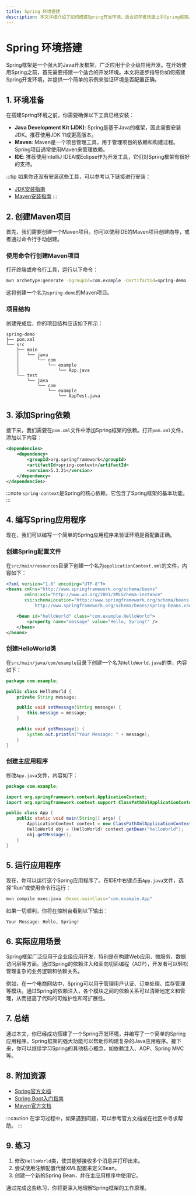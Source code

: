 ```yaml
---
title: Spring 环境搭建
description: 本文详细介绍了如何搭建Spring开发环境，适合初学者快速上手Spring框架。
---
```


# Spring 环境搭建

Spring框架是一个强大的Java开发框架，广泛应用于企业级应用开发。在开始使用Spring之前，首先需要搭建一个适合的开发环境。本文将逐步指导你如何搭建Spring开发环境，并提供一个简单的示例来验证环境是否配置正确。

## 1. 环境准备

在搭建Spring环境之前，你需要确保以下工具已经安装：

- **Java Development Kit (JDK)**: Spring是基于Java的框架，因此需要安装JDK。推荐使用JDK 11或更高版本。
- **Maven**: Maven是一个项目管理工具，用于管理项目的依赖和构建过程。Spring项目通常使用Maven来管理依赖。
- **IDE**: 推荐使用IntelliJ IDEA或Eclipse作为开发工具，它们对Spring框架有很好的支持。

:::tip
如果你还没有安装这些工具，可以参考以下链接进行安装：
- [JDK安装指南](https://www.oracle.com/java/technologies/javase-downloads.html)
- [Maven安装指南](https://maven.apache.org/install.html)
:::

## 2. 创建Maven项目

首先，我们需要创建一个Maven项目。你可以使用IDE的Maven项目创建向导，或者通过命令行手动创建。

### 使用命令行创建Maven项目

打开终端或命令行工具，运行以下命令：

```bash
mvn archetype:generate -DgroupId=com.example -DartifactId=spring-demo -DarchetypeArtifactId=maven-archetype-quickstart -DinteractiveMode=false
```

这将创建一个名为`spring-demo`的Maven项目。

### 项目结构

创建完成后，你的项目结构应该如下所示：

```
spring-demo
├── pom.xml
└── src
    ├── main
    │   └── java
    │       └── com
    │           └── example
    │               └── App.java
    └── test
        └── java
            └── com
                └── example
                    └── AppTest.java
```

## 3. 添加Spring依赖

接下来，我们需要在`pom.xml`文件中添加Spring框架的依赖。打开`pom.xml`文件，添加以下内容：

```xml
<dependencies>
    <dependency>
        <groupId>org.springframework</groupId>
        <artifactId>spring-context</artifactId>
        <version>5.3.21</version>
    </dependency>
</dependencies>
```

:::note
`spring-context`是Spring的核心依赖，它包含了Spring框架的基本功能。
:::

## 4. 编写Spring应用程序

现在，我们可以编写一个简单的Spring应用程序来验证环境是否配置正确。

### 创建Spring配置文件

在`src/main/resources`目录下创建一个名为`applicationContext.xml`的文件，内容如下：

```xml
<?xml version="1.0" encoding="UTF-8"?>
<beans xmlns="http://www.springframework.org/schema/beans"
       xmlns:xsi="http://www.w3.org/2001/XMLSchema-instance"
       xsi:schemaLocation="http://www.springframework.org/schema/beans
           http://www.springframework.org/schema/beans/spring-beans.xsd">

    <bean id="helloWorld" class="com.example.HelloWorld">
        <property name="message" value="Hello, Spring!" />
    </bean>
</beans>
```

### 创建HelloWorld类

在`src/main/java/com/example`目录下创建一个名为`HelloWorld.java`的类，内容如下：

```java
package com.example;

public class HelloWorld {
    private String message;

    public void setMessage(String message) {
        this.message = message;
    }

    public void getMessage() {
        System.out.println("Your Message: " + message);
    }
}
```

### 创建主应用程序

修改`App.java`文件，内容如下：

```java
package com.example;

import org.springframework.context.ApplicationContext;
import org.springframework.context.support.ClassPathXmlApplicationContext;

public class App {
    public static void main(String[] args) {
        ApplicationContext context = new ClassPathXmlApplicationContext("applicationContext.xml");
        HelloWorld obj = (HelloWorld) context.getBean("helloWorld");
        obj.getMessage();
    }
}
```

## 5. 运行应用程序

现在，你可以运行这个Spring应用程序了。在IDE中右键点击`App.java`文件，选择“Run”或使用命令行运行：

```bash
mvn compile exec:java -Dexec.mainClass="com.example.App"
```

如果一切顺利，你将在控制台看到以下输出：

```
Your Message: Hello, Spring!
```

## 6. 实际应用场景

Spring框架广泛应用于企业级应用开发，特别是在构建Web应用、微服务、数据访问层等方面。通过Spring的依赖注入和面向切面编程（AOP），开发者可以轻松管理复杂的业务逻辑和依赖关系。

例如，在一个电商网站中，Spring可以用于管理用户认证、订单处理、库存管理等模块。通过Spring的依赖注入，各个模块之间的依赖关系可以清晰地定义和管理，从而提高了代码的可维护性和可扩展性。

## 7. 总结

通过本文，你已经成功搭建了一个Spring开发环境，并编写了一个简单的Spring应用程序。Spring框架的强大功能可以帮助你构建复杂的Java应用程序。接下来，你可以继续学习Spring的其他核心概念，如依赖注入、AOP、Spring MVC等。

## 8. 附加资源

- [Spring官方文档](https://spring.io/projects/spring-framework)
- [Spring Boot入门指南](https://spring.io/guides/gs/spring-boot/)
- [Maven官方文档](https://maven.apache.org/guides/)

:::caution
在学习过程中，如果遇到问题，可以参考官方文档或在社区中寻求帮助。
:::

## 9. 练习

1. 修改`HelloWorld`类，使其能够接收多个消息并打印出来。
2. 尝试使用注解配置代替XML配置来定义Bean。
3. 创建一个新的Spring Bean，并在主应用程序中使用它。

通过完成这些练习，你将更深入地理解Spring框架的工作原理。